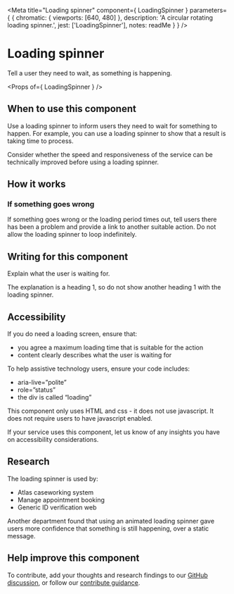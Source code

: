 
<Meta
  title="Loading spinner"
  component={ LoadingSpinner }
  parameters={ {
    chromatic: { viewports: [640, 480] },
    description: 'A circular rotating loading spinner.',
    jest: ['LoadingSpinner'],
    notes: readMe
  } }
/>

# Loading spinner

Tell a user they need to wait, as something is happening.

<Preview withToolbar>
  <Story name="LoadingSpinner">
    <LoadingSpinner textContent="Loading the next task for this case" />
  </Story>
</Preview>

<Props of={ LoadingSpinner } />

## When to use this component
Use a loading spinner to inform users they need to wait for something to happen. For example, you can use a loading spinner to show that a result is taking time to process.
 
Consider whether the speed and responsiveness of the service can be technically improved before using a loading spinner.

## How it works

<Preview>
  <Story name="Standard">
    <LoadingSpinner textContent="Loading the next task for this case" />
  </Story>
</Preview>

### If something goes wrong
If something goes wrong or the loading period times out, tell users there has been a problem and provide a link to another suitable action. Do not allow the loading spinner to loop indefinitely. 

## Writing for this component
Explain what the user is waiting for.

The explanation is a heading 1, so do not show another heading 1 with the loading spinner.

## Accessibility

If you do need a loading screen, ensure that: 
- you agree a maximum loading time that is suitable for the action 
- content clearly describes what the user is waiting for

To help assistive technology users, ensure your code includes: 
- aria-live=”polite” 
- role=”status” 
- the div is called “loading”

This component only uses HTML and css - it does not use javascript. It does not require users to have javascript enabled.

If your service uses this component, let us know of any insights you have on accessibility considerations.

## Research

The loading spinner is used by:
* Atlas caseworking system
* Manage appointment booking
* Generic ID verification web

Another department found that using an animated loading spinner gave users more confidence that something is still happening, over a static message.

## Help improve this component

To contribute, add your thoughts and research findings to our [GitHub discussion](https://github.com/UKHomeOffice/design-system/discussions/488), or follow our [contribute guidance](https://design.homeoffice.gov.uk/contribute).